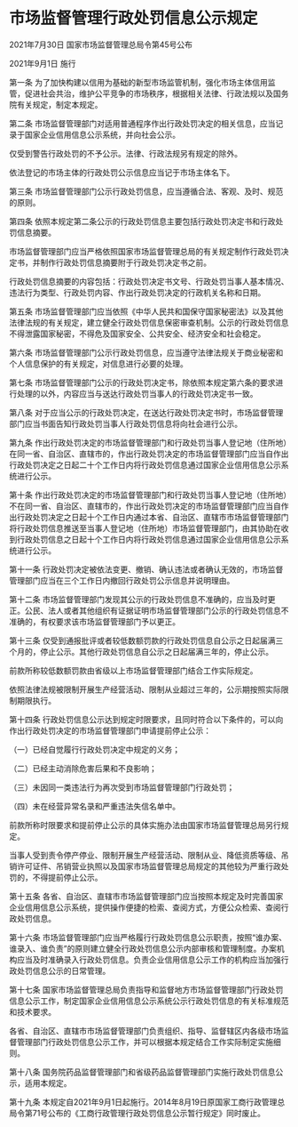 # 市场监督管理行政处罚信息公示规定

2021年7月30日 国家市场监督管理总局令第45号公布

2021年9月1日 施行

  

第一条 为了加快构建以信用为基础的新型市场监管机制，强化市场主体信用监管，促进社会共治，维护公平竞争的市场秩序，根据相关法律、行政法规以及国务院有关规定，制定本规定。

第二条 市场监督管理部门对适用普通程序作出行政处罚决定的相关信息，应当记录于国家企业信用信息公示系统，并向社会公示。

仅受到警告行政处罚的不予公示。法律、行政法规另有规定的除外。

依法登记的市场主体的行政处罚公示信息应当记于市场主体名下。

第三条 市场监督管理部门公示行政处罚信息，应当遵循合法、客观、及时、规范的原则。

第四条 依照本规定第二条公示的行政处罚信息主要包括行政处罚决定书和行政处罚信息摘要。

市场监督管理部门应当严格依照国家市场监督管理总局的有关规定制作行政处罚决定书，并制作行政处罚信息摘要附于行政处罚决定书之前。

行政处罚信息摘要的内容包括：行政处罚决定书文号、行政处罚当事人基本情况、违法行为类型、行政处罚内容、作出行政处罚决定的行政机关名称和日期。

第五条 市场监督管理部门应当依照《中华人民共和国保守国家秘密法》以及其他法律法规的有关规定，建立健全行政处罚信息保密审查机制。公示的行政处罚信息不得泄露国家秘密，不得危及国家安全、公共安全、经济安全和社会稳定。

第六条 市场监督管理部门公示行政处罚信息，应当遵守法律法规关于商业秘密和个人信息保护的有关规定，对信息进行必要的处理。

第七条 市场监督管理部门公示的行政处罚决定书，除依照本规定第六条的要求进行处理的以外，内容应当与送达行政处罚当事人的行政处罚决定书一致。

第八条 对于应当公示的行政处罚决定，在送达行政处罚决定书时，市场监督管理部门应当书面告知行政处罚当事人行政处罚信息将向社会进行公示。

第九条 作出行政处罚决定的市场监督管理部门和行政处罚当事人登记地（住所地）在同一省、自治区、直辖市的，作出行政处罚决定的市场监督管理部门应当自作出行政处罚决定之日起二十个工作日内将行政处罚信息通过国家企业信用信息公示系统进行公示。

第十条 作出行政处罚决定的市场监督管理部门和行政处罚当事人登记地（住所地）不在同一省、自治区、直辖市的，作出行政处罚决定的市场监督管理部门应当自作出行政处罚决定之日起十个工作日内通过本省、自治区、直辖市市场监督管理部门将行政处罚信息推送至当事人登记地（住所地）市场监督管理部门，由其协助在收到行政处罚信息之日起十个工作日内将行政处罚信息通过国家企业信用信息公示系统进行公示。

第十一条 行政处罚决定被依法变更、撤销、确认违法或者确认无效的，市场监督管理部门应当在三个工作日内撤回行政处罚公示信息并说明理由。

第十二条 市场监督管理部门发现其公示的行政处罚信息不准确的，应当及时更正。公民、法人或者其他组织有证据证明市场监督管理部门公示的行政处罚信息不准确的，有权要求该市场监督管理部门予以更正。

第十三条 仅受到通报批评或者较低数额罚款的行政处罚信息自公示之日起届满三个月的，停止公示。其他行政处罚信息自公示之日起届满三年的，停止公示。

前款所称较低数额罚款由省级以上市场监督管理部门结合工作实际规定。

依照法律法规被限制开展生产经营活动、限制从业超过三年的，公示期按照实际限制期限执行。

第十四条 行政处罚信息公示达到规定时限要求，且同时符合以下条件的，可以向作出行政处罚决定的市场监督管理部门申请提前停止公示：

（一）已经自觉履行行政处罚决定中规定的义务；

（二）已经主动消除危害后果和不良影响；

（三）未因同一类违法行为再次受到市场监督管理部门行政处罚；

（四）未在经营异常名录和严重违法失信名单中。

前款所称时限要求和提前停止公示的具体实施办法由国家市场监督管理总局另行规定。

当事人受到责令停产停业、限制开展生产经营活动、限制从业、降低资质等级、吊销许可证件、吊销营业执照以及国家市场监督管理总局规定的其他较为严重行政处罚的，不得提前停止公示。

第十五条 各省、自治区、直辖市市场监督管理部门应当按照本规定及时完善国家企业信用信息公示系统，提供操作便捷的检索、查阅方式，方便公众检索、查阅行政处罚信息。

第十六条 市场监督管理部门应当严格履行行政处罚信息公示职责，按照“谁办案、谁录入、谁负责”的原则建立健全行政处罚信息公示内部审核和管理制度。办案机构应当及时准确录入行政处罚信息。负责企业信用信息公示工作的机构应当加强行政处罚信息公示的日常管理。

第十七条 国家市场监督管理总局负责指导和监督地方市场监督管理部门行政处罚信息公示工作，制定国家企业信用信息公示系统公示行政处罚信息的有关标准规范和技术要求。

各省、自治区、直辖市市场监督管理部门负责组织、指导、监督辖区内各级市场监督管理部门行政处罚信息公示工作，并可以根据本规定结合工作实际制定实施细则。

第十八条 国务院药品监督管理部门和省级药品监督管理部门实施行政处罚信息公示，适用本规定。

第十九条 本规定自2021年9月1日起施行。2014年8月19日原国家工商行政管理总局令第71号公布的《工商行政管理行政处罚信息公示暂行规定》同时废止。